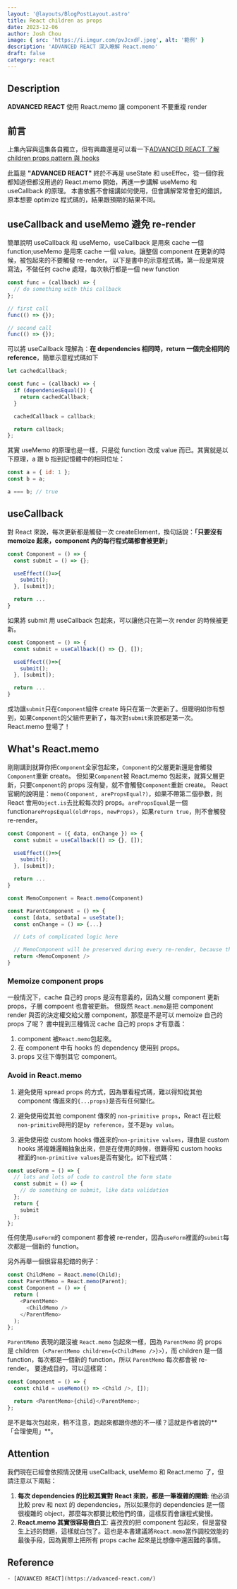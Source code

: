 ```yaml
---
layout: '@layouts/BlogPostLayout.astro'
title: React children as props
date: 2023-12-06
author: Josh Chou
image: { src: 'https://i.imgur.com/pvJcxdF.jpeg', alt: '範例' }
description: 'ADVANCED REACT 深入瞭解 React.memo'
draft: false
category: react
---
```



## Description

**ADVANCED REACT** 使用 React.memo 讓 component 不要重複 render

## 前言

上集內容與這集各自獨立，但有興趣還是可以看一下[ADVANCED REACT 了解 children props pattern 與 hooks](./advanced-react-2-props.mdx)

此篇是 **"ADVANCED REACT"** 終於不再是 useState 和 useEffec，從一個你我都知道但都沒用過的 React.memo 開始，再進一步講解 useMemo 和 useCallback 的原理。
本書依舊不會細講如何使用，但會講解常常會犯的錯誤，原本想要 optimize 程式碼的，結果跟預期的結果不同。

## useCallback and useMemo 避免 re-render

簡單說明 useCallback 和 useMemo，useCallback 是用來 cache 一個 function;useMemo 是用來 cache 一個 value。讓整個 component 在更新的時候，被包起來的不要觸發 re-render。
以下是書中的示意程式碼，第一段是常規寫法，不做任何 cache 處理，每次執行都是一個 new function

```javascript
const func = (callback) => {
  // do something with this callback
};

// first call
func(() => {});

// second call
func(() => {});
```

可以將 useCallback 理解為：**在 dependencies 相同時，return 一個完全相同的 reference**，簡單示意程式碼如下

```javascript
let cachedCallback;

const func = (callback) => {
  if (dependeniesEqual()) {
    return cachedCallback;
  }

  cachedCallback = callback;

  return callback;
};
```

其實 useMemo 的原理也是一樣，只是從 function 改成 value 而已。其實就是以下原理，a 跟 b 指到記憶體中的相同位址：

```javascript
const a = { id: 1 };
const b = a;

a === b; // true
```

## useCallback

對 React 來說，每次更新都是觸發一次 createElement，換句話說：**「只要沒有 memoize 起來，component 內的每行程式碼都會被更新」**

```javascript
const Component = () => {
  const submit = () => {};

  useEffect(()=>{
    submit();
  }, [submit]);

  return ...
}
```

如果將 submit 用 useCallback 包起來，可以讓他只在第一次 render 的時候被更新。

```javascript
const Component = () => {
  const submit = useCallback(() => {}, []);

  useEffect(()=>{
    submit();
  }, [submit]);

  return ...
}
```

成功讓`submit`只在`Component`組件 create 時只在第一次更新了。但聰明如你有想到，如果`Component`的父組件更新了，每次對`submit`來說都是第一次。
React.memo 登場了！

## What's React.memo

剛剛講到就算你把`Component`全家包起來，`Component`的父層更新還是會觸發`Component`重新 create。
但如果`Component`被 React.memo 包起來，就算父層更新，只要`Component`的 props 沒有變，就不會觸發`Component`重新 create。
React 官網的說明是：`memo(Component, arePropsEqual?)`，如果不帶第二個參數，則 React 會用`Object.is`去比較每次的 props。`arePropsEqual`是一個 function`arePropsEqual(oldProps, newProps)`，如果`return true`，則不會觸發 re-render。

```javascript
const Component = ({ data, onChange }) => {
  const submit = useCallback(() => {}, []);

  useEffect(()=>{
    submit();
  }, [submit]);

  return ...
}

const MemoComponent = React.memo(Component)

const ParentComponent = () => {
  const [data, setData] = useState();
  const onChange = () => {...}

  // Lots of complicated logic here

  // MemoComponent will be preserved during every re-render, because the props of MemoComponent is same.
  return <MemoComponent />
}
```

### Memoize component props

一般情況下，cache 自己的 props 是沒有意義的，因為父層 component 更新 props，子層 compoent 也會被更新。
但既然 `React.memo`是把 component render 與否的決定權交給父層 component，那麼是不是可以 memoize 自己的 props 了呢？
書中提到三種情況 cache 自己的 props 才有意義：

1. component 被`React.memo`包起來。
2. 在 component 中有 hooks 的 dependency 使用到 props。
3. props 又往下傳到其它 component。

### Avoid in React.memo

1. 避免使用 spread props 的方式，因為單看程式碼，難以得知從其他 component 傳進來的`{...props}`是否有任何變化。
2. 避免使用從其他 component 傳來的 `non-primitive props`，React 在比較`non-primitive`時用的是`by reference`，並不是`by value`。

3. 避免使用從 custom hooks 傳進來的`non-primitive values`，理由是 custom hooks 將複雜邏輯抽象出來，但是在使用的時候，很難得知 custom hooks 裡面的`non-primitive values`是否有變化，如下程式碼：

```javascript
const useForm = () => {
  // lots and lots of code to control the form state
  const submit = () => {
    // do something on submit, like data validation
  };
  return {
    submit
  };
};
```

任何使用`useForm`的 component 都會被 re-render，因為`useForm`裡面的`submit`每次都是一個新的 function。

另外再舉一個很容易犯錯的例子：

```javascript
const ChildMemo = React.memo(Child);
const ParentMemo = React.memo(Parent);
const Component = () => {
  return (
    <ParentMemo>
      <ChildMemo />
    </ParentMemo>
  );
};
```

`ParentMemo` 表現的跟沒被 `React.memo` 包起來一樣，因為 `ParentMemo` 的 props 是 children（`<ParentMemo children={<ChildMemo />}>`），而 children 是一個 function，每次都是一個新的 function，所以 `ParentMemo` 每次都會被 re-render。
要達成目的，可以這樣寫：

```javascript
const Component = () => {
  const child = useMemo(() => <Child />, []);

  return <ParentMemo>{child}</ParentMemo>;
};
```

是不是每次包起來，稍不注意，跑起來都跟你想的不一樣？這就是作者說的**「合理使用」**。

## Attention

我們現在已經會依照情況使用 useCallback, useMemo 和 React.memo 了，但請注意以下兩點：

1. **每次 dependencies 的比較其實對 React 來說，都是一筆複雜的開銷**:
   他必須比較 prev 和 next 的 dependencies，所以如果你的 dependencies 是一個很複雜的 object，那麼每次都要比較他們的值，這樣反而會讓程式變慢。
2. **React.memo 其實很容易做白工**:
   喜孜孜的把 component 包起來，但是當發生上述的問題，這樣就白包了。這也是本書建議將`React.memo`當作調校效能的最後手段，因為實際上把所有 props cache 起來是比想像中還困難的事情。

## Reference

    - [ADVANCED REACT](https://advanced-react.com/)
